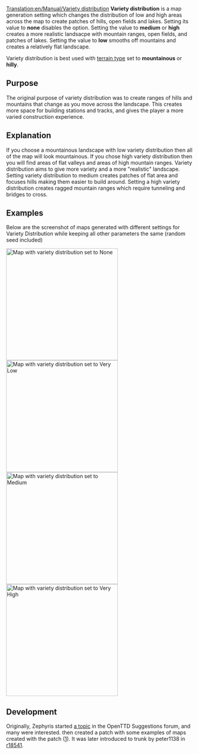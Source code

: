 [[Translation:en/Manual/Variety distribution]]
'''Variety distribution''' is a map generation setting which changes the distribution of low and high areas across the map to create patches of hills, open fields and lakes. Setting its value to '''none''' disables the option. Setting the value to '''medium''' or '''high''' creates a more realistic landsacpe with mountain ranges, open fields, and patches of lakes. Setting the value to '''low''' smooths off mountains and creates a relatively flat landscape.

Variety distribution is best used with [[en/Archive/Manual/Settings/Terrain type|terrain type]] set to '''mountainous''' or '''hilly'''.

{{en/Feature|1.0}}

== Purpose ==
The original purpose of variety distribution was to create ranges of hills and mountains that change as you move across the landscape. This creates more space for building stations and tracks, and gives the player a more varied construction experience.

== Explanation ==
If you choose a mountainous landscape with low variety distribution then all of the map will look mountainous. If you chose high variety distribution then you will find areas of flat valleys and areas of high mountain ranges. Variety distribution aims to give more variety and a more "realistic" landscape. Setting variety distribution to medium creates patches of flat area and focuses hills making them easier to build around. Setting a high variety distribution creates ragged mountain ranges which require tunneling and bridges to cross.

== Examples ==

Below are the screenshot of maps generated with different settings for Variety Distribution while keeping all other parameters the same (random seed included)

[[File:en/Manual/MapVarietyDistrNone.png|thumb|left|300px|Map with variety distribution set to '''None''']]
[[File:en/Manual/MapVarietyDistrVLow.png|thumb|right|300px|Map with variety distribution set to '''Very Low''']]
[[File:en/Manual/MapVarietyDistrMedium.png|thumb|left|300px|Map with variety distribution set to '''Medium''']]
[[File:en/Manual/MapVarietyDistrVHigh.png|thumb|right|300px|Map with variety distribution set to '''Very High''']]

{{en/-}}
== Development ==
Originally, Zephyris started [http://www.tt-forums.net/viewtopic.php?f=32&t=46338 a topic] in the OpenTTD Suggestions forum, and many were interested. {{en/User|peter1138}} then created a patch with some examples of maps created with the patch ([http://www.tt-forums.net/viewtopic.php?p=841457#p841457]). It was later introduced to trunk by peter1138 in [http://hg.openttd.org/openttd/trunk.hg/rev/c3959fffa40a r18541].